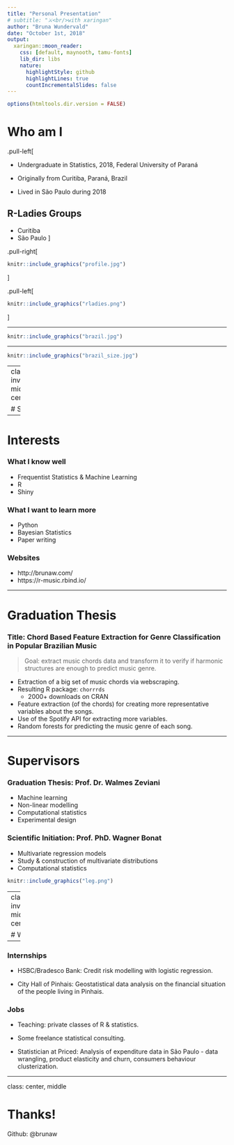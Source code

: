 ```yaml
---
title: "Personal Presentation"
# subtitle: "⚔<br/>with xaringan"
author: "Bruna Wundervald"
date: "October 1st, 2018"
output:
  xaringan::moon_reader:
    css: [default, maynooth, tamu-fonts]
    lib_dir: libs
    nature:
      highlightStyle: github
      highlightLines: true
      countIncrementalSlides: false
---
```


```r
options(htmltools.dir.version = FALSE)
```


# Who am I


.pull-left[

- Undergraduate in Statistics, 2018, 
Federal University of Paraná

- Originally from Curitiba, Paraná, Brazil
- Lived in São Paulo during 2018 


## R-Ladies Groups

  - Curitiba 
  - São Paulo
]

.pull-right[
```r
knitr::include_graphics("profile.jpg")
```
]

.pull-left[
```r
knitr::include_graphics("rladies.png")
```
]


---

```r
knitr::include_graphics("brazil.jpg")
```

---

```r
knitr::include_graphics("brazil_size.jpg")
```

---
class: inverse, middle, center


# Study

---

# Interests

### What I know well

  - Frequentist Statistics & Machine Learning
  - R
  - Shiny

### What I want to learn more
  - Python
  - Bayesian Statistics
  - Paper writing

### Websites
  - http://brunaw.com/
  - https://r-music.rbind.io/

---

# Graduation Thesis

### Title: Chord Based Feature Extraction for Genre Classification in Popular Brazilian Music 

> Goal: extract music chords data and transform it 
to verify if harmonic structures are enough to 
predict music genre. 

  - Extraction of a big set of music chords via
  webscraping.
  - Resulting R package: `chorrrds`
    - 2000+ downloads on CRAN
    
  - Feature extraction (of the chords) for 
  creating more representative variables about the 
  songs. 
  - Use of the Spotify API for extracting more
  variables. 
  - Random forests for predicting the 
  music genre of each song. 

---

# Supervisors

### Graduation Thesis: Prof. Dr. Walmes Zeviani

  - Machine learning
  - Non-linear modelling
  - Computational statistics
  - Experimental design


### Scientific Initiation: Prof. PhD. Wagner Bonat

  - Multivariate regression models 
  - Study & construction of multivariate distributions
  - Computational statistics

```r
knitr::include_graphics("leg.png")
```

---
class: inverse, middle, center


# Work 

---

### Internships

  - HSBC/Bradesco Bank: Credit risk modelling with 
  logistic regression. 

  - City Hall of Pinhais: Geostatistical data 
  analysis on the financial situation of the 
  people living in Pinhais.

### Jobs
  
  - Teaching: private classes of R & statistics. 
  
  - Some freelance statistical consulting.
  
  - Statistician at Priced: Analysis of expenditure 
  data in São Paulo - data wrangling, product 
  elasticity and churn, consumers behaviour
  clusterization.

---

class: center, middle

# Thanks!

Github: @brunaw

